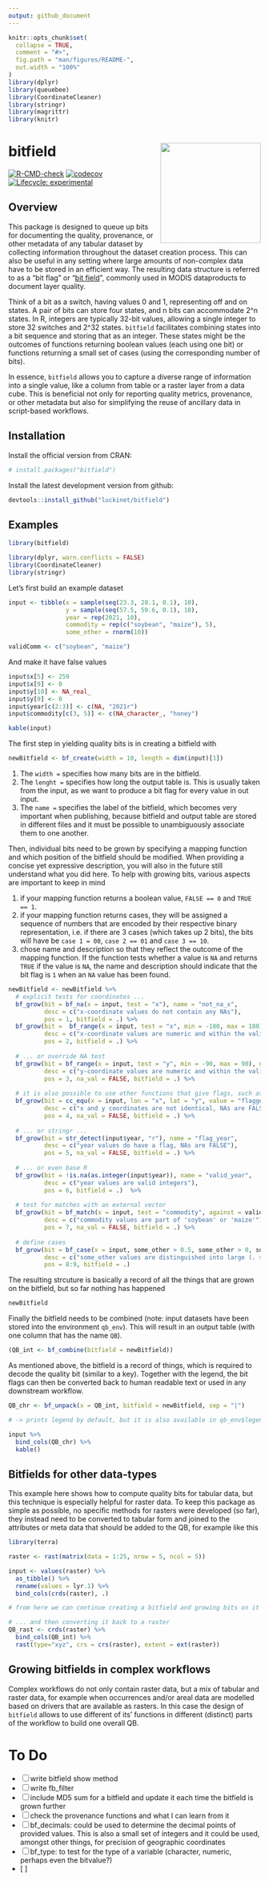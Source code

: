```yaml
---
output: github_document
---
```


<!-- README.md is generated from README.Rmd. Please edit that file -->

```r
knitr::opts_chunk$set(
  collapse = TRUE,
  comment = "#>",
  fig.path = "man/figures/README-",
  out.width = "100%"
)
library(dplyr)
library(queuebee)
library(CoordinateCleaner)
library(stringr)
library(magrittr)
library(knitr)
```

# bitfield <a href='https://github.com/luckinet/bitfield/'><img src='man/figures/logo.svg' align="right" height="200" /></a>

<!-- badges: start -->
<!-- [![CRAN\_Status\_Badge](http://www.r-pkg.org/badges/version/)](https://cran.r-project.org/package=) -->
<!-- [![DOI](https://zenodo.org/badge/DOI/)](https://doi.org/) -->

[![R-CMD-check](https://github.com/luckinet/bitfield/workflows/R-CMD-check/badge.svg)](https://github.com/luckinet/bitfield/actions)
[![codecov](https://codecov.io/gh/luckinet/bitfield/branch/master/graph/badge.svg?token=hjppymcGr3)](https://codecov.io/gh/luckinet/bitfield)
[![Lifecycle: experimental](https://img.shields.io/badge/lifecycle-experimental-orange.svg)](https://lifecycle.r-lib.org/articles/stages.html#experimental)

<!-- [![](http://cranlogs.r-pkg.org/badges/grand-total/)](https://cran.r-project.org/package=) -->
<!-- badges: end -->

## Overview

This package is designed to queue up bits for documenting the quality, provenance, or other metadata of any tabular dataset by collecting information throughout the dataset creation process. This can also be useful in any setting where large amounts of non-complex data have to be stored in an efficient way. The resulting data structure is referred to as a "bit flag" or "[bit field](https://en.wikipedia.org/wiki/Bit_field)", commonly used in MODIS dataproducts to document layer quality.

Think of a bit as a switch, having values 0 and 1, representing off and on states. A pair of bits can store four states, and n bits can accommodate 2^n states. In R, integers are typically 32-bit values, allowing a single integer to store 32 switches and 2^32 states. `bitfield` facilitates combining states into a bit sequence and storing that as an integer. These states might be the outcomes of functions returning boolean values (each using one bit) or functions returning a small set of cases (using the corresponding number of bits).

In essence, `bitfield` allows you to capture a diverse range of information into a single value, like a column from table or a raster layer from a data cube. This is beneficial not only for reporting quality metrics, provenance, or other metadata but also for simplifying the reuse of ancillary data in script-based workflows.


## Installation

Install the official version from CRAN:

```r
# install.packages("bitfield")
```

Install the latest development version from github:

```r
devtools::install_github("luckinet/bitfield")
```


## Examples

```r
library(bitfield)

library(dplyr, warn.conflicts = FALSE)
library(CoordinateCleaner)
library(stringr)
```

Let's first build an example dataset

```r
input <- tibble(x = sample(seq(23.3, 28.1, 0.1), 10),
                y = sample(seq(57.5, 59.6, 0.1), 10),
                year = rep(2021, 10),
                commodity = rep(c("soybean", "maize"), 5),
                some_other = rnorm(10))

validComm <- c("soybean", "maize")
```

And make it have false values

```r
input$x[5] <- 259
input$x[9] <- 0
input$y[10] <- NA_real_
input$y[9] <- 0
input$year[c(2:3)] <- c(NA, "2021r")
input$commodity[c(3, 5)] <- c(NA_character_, "honey")

kable(input)
```

The first step in yielding quality bits is in creating a bitfield with 

```r
newBitfield <- bf_create(width = 10, length = dim(input)[1])
```

  1. The `width = ` specifies how many bits are in the bitfield.
  2. The `lenght = ` specifies how long the output table is. This is usually taken from the input, as we want to produce a bit flag for every value in out input.
  3. The `name = ` specifies the label of the bitfield, which becomes very important when publishing, because bitfield and output table are stored in different files and it must be possible to unambiguously associate them to one another.

Then, individual bits need to be grown by specifying a mapping function and which position of the bitfield should be modified. When providing a concise yet expressive description, you will also in the future still understand what you did here. To help with growing bits, various aspects are important to keep in mind

  1. if your mapping function returns a boolean value, `FALSE == 0` and `TRUE == 1`.
  2. if your mapping function returns cases, they will be assigned a sequence of numbers that are encoded by their respective binary representation, i.e. if there are 3 cases (which takes up 2 bits), the bits will have be `case 1 = 00`, `case 2 == 01` and `case 3 == 10`.
  3. chose name and description so that they reflect the outcome of the mapping function. If the function tests whether a value is `NA` and returns `TRUE` if the value is `NA`, the name and description should indicate that the bit flag is `1` when an `NA` value has been found. 

```r
newBitfield <- newBitfield %>%
  # explicit tests for coordinates ...
  bf_grow(bit = bf_na(x = input, test = "x"), name = "not_na_x",
          desc = c("x-coordinate values do not contain any NAs"),
          pos = 1, bitfield = .) %>%
  bf_grow(bit =  bf_range(x = input, test = "x", min = -180, max = 180), name = "range_1_x",
          desc = c("x-coordinate values are numeric and within the valid WGS84 range"),
          pos = 2, bitfield = .) %>%
  
  # ... or override NA test
  bf_grow(bit = bf_range(x = input, test = "y", min = -90, max = 90), name = "range_1_y",
          desc = c("y-coordinate values are numeric and within the valid WGS84 range, NAs are FALSE"),
          pos = 3, na_val = FALSE, bitfield = .) %>%
  
  # it is also possible to use other functions that give flags, such as from CoordinateCleaner ...
  bf_grow(bit = cc_equ(x = input, lon = "x", lat = "y", value = "flagged"), name = "distinct_coords",
          desc = c("x and y coordinates are not identical, NAs are FALSE"),
          pos = 4, na_val = FALSE, bitfield = .) %>%
  
  # ... or stringr ...
  bf_grow(bit = str_detect(input$year, "r"), name = "flag_year",
          desc = c("year values do have a flag, NAs are FALSE"),
          pos = 5, na_val = FALSE, bitfield = .) %>%
  
  # ... or even base R
  bf_grow(bit = !is.na(as.integer(input$year)), name = "valid_year",
          desc = c("year values are valid integers"),
          pos = 6, bitfield = .)  %>%
  
  # test for matches with an external vector
  bf_grow(bit = bf_match(x = input, test = "commodity", against = validComm), name = "match_commodities",
          desc = c("commodity values are part of 'soybean' or 'maize'"),
          pos = 7, na_val = FALSE, bitfield = .) %>%
  
  # define cases
  bf_grow(bit = bf_case(x = input, some_other > 0.5, some_other > 0, some_other < 0, exclusive = FALSE), name = "cases_some_other",
          desc = c("some_other values are distinguished into large (. > 0.5), medium (. > 0) and small (. < 0)"),
          pos = 8:9, bitfield = .)
```

The resulting strcuture is basically a record of all the things that are grown on the bitfield, but so far nothing has happened

```r
newBitfield
```

Finally the bitfield needs to be combined (note: input datasets have been stored into the environment `qb_env`). This will result in an output table (with one column that has the name `QB`).

```r
(QB_int <- bf_combine(bitfield = newBitfield))
```

As mentioned above, the bitfield is a record of things, which is required to decode the quality bit (similar to a key). Together with the legend, the bit flags can then be converted back to human readable text or used in any downstream workflow.

```r
QB_chr <- bf_unpack(x = QB_int, bitfield = newBitfield, sep = "|")

# -> prints legend by default, but it is also available in qb_env$legend

input %>% 
  bind_cols(QB_chr) %>% 
  kable()
```


## Bitfields for other data-types

This example here shows how to compute quality bits for tabular data, but this technique is especially helpful for raster data. To keep this package as simple as possible, no specific methods for rasters were developed (so far), they instead need to be converted to tabular form and joined to the attributes or meta data that should be added to the QB, for example like this

```r
library(terra)

raster <- rast(matrix(data = 1:25, nrow = 5, ncol = 5))

input <- values(raster) %>% 
  as_tibble() %>% 
  rename(values = lyr.1) %>% 
  bind_cols(crds(raster), .)

# from here we can continue creating a bitfield and growing bits on it just like shown above...

# ... and then converting it back to a raster
QB_rast <- crds(raster) %>% 
  bind_cols(QB_int) %>% 
  rast(type="xyz", crs = crs(raster), extent = ext(raster))
```

## Growing bitfields in complex workflows

Complex workflows do not only contain raster data, but a mix of tabular and raster data, for example when occurrences and/or areal data are modelled based on drivers that are available as rasters. In this case the design of `bitfield` allows to use different of its' functions in different (distinct) parts of the workflow to build one overall QB.


# To Do

- [ ] write bitfield show method
- [ ] write fb_filter
- [ ] include MD5 sum for a bitfield and update it each time the bitfield is grown further
- [ ] check the provenance functions and what I can learn from it
- [ ] bf_decimals: could be used to determine the decimal points of provided values. This is also a small set of integers and it could be used, amongst other things, for precision of geographic coordinates
- [ ] bf_type: to test for the type of a variable (character, numeric, perhaps even the bitvalue?)
- [ ] 
